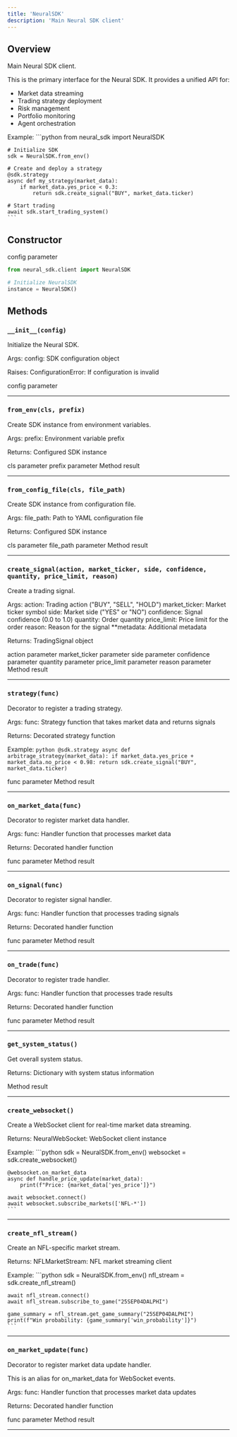 ```yaml
---
title: 'NeuralSDK'
description: 'Main Neural SDK client'
---
```


## Overview

Main Neural SDK client.

This is the primary interface for the Neural SDK. It provides
a unified API for:
- Market data streaming
- Trading strategy deployment
- Risk management
- Portfolio monitoring
- Agent orchestration

Example:
    ```python
    from neural_sdk import NeuralSDK

    # Initialize SDK
    sdk = NeuralSDK.from_env()

    # Create and deploy a strategy
    @sdk.strategy
    async def my_strategy(market_data):
        if market_data.yes_price < 0.3:
            return sdk.create_signal("BUY", market_data.ticker)

    # Start trading
    await sdk.start_trading_system()
    ```

## Constructor

<ParamField path="config" type="SDKConfig" required>
  config parameter
</ParamField>

<CodeGroup>

```python Python
from neural_sdk.client import NeuralSDK

# Initialize NeuralSDK
instance = NeuralSDK()
```

</CodeGroup>

## Methods

### `__init__(config)`

Initialize the Neural SDK.

Args:
    config: SDK configuration object

Raises:
    ConfigurationError: If configuration is invalid

<ParamField path="config" type="SDKConfig">
  config parameter
</ParamField>

---

### `from_env(cls, prefix)`

Create SDK instance from environment variables.

Args:
    prefix: Environment variable prefix

Returns:
    Configured SDK instance

<ParamField path="cls" type="None">
  cls parameter
</ParamField>

<ParamField path="prefix" type="str">
  prefix parameter
</ParamField>

<ResponseField name="result" type="'NeuralSDK'">
  Method result
</ResponseField>

---

### `from_config_file(cls, file_path)`

Create SDK instance from configuration file.

Args:
    file_path: Path to YAML configuration file

Returns:
    Configured SDK instance

<ParamField path="cls" type="None">
  cls parameter
</ParamField>

<ParamField path="file_path" type="str">
  file_path parameter
</ParamField>

<ResponseField name="result" type="'NeuralSDK'">
  Method result
</ResponseField>

---

### `create_signal(action, market_ticker, side, confidence, quantity, price_limit, reason)`

Create a trading signal.

Args:
    action: Trading action ("BUY", "SELL", "HOLD")
    market_ticker: Market ticker symbol
    side: Market side ("YES" or "NO")
    confidence: Signal confidence (0.0 to 1.0)
    quantity: Order quantity
    price_limit: Price limit for the order
    reason: Reason for the signal
    **metadata: Additional metadata

Returns:
    TradingSignal object

<ParamField path="action" type="str">
  action parameter
</ParamField>

<ParamField path="market_ticker" type="str">
  market_ticker parameter
</ParamField>

<ParamField path="side" type="str">
  side parameter
</ParamField>

<ParamField path="confidence" type="float">
  confidence parameter
</ParamField>

<ParamField path="quantity" type="Optional[int]">
  quantity parameter
</ParamField>

<ParamField path="price_limit" type="Optional[float]">
  price_limit parameter
</ParamField>

<ParamField path="reason" type="Optional[str]">
  reason parameter
</ParamField>

<ResponseField name="result" type="TradingSignal">
  Method result
</ResponseField>

---

### `strategy(func)`

Decorator to register a trading strategy.

Args:
    func: Strategy function that takes market data and returns signals

Returns:
    Decorated strategy function

Example:
    ```python
    @sdk.strategy
    async def arbitrage_strategy(market_data):
        if market_data.yes_price + market_data.no_price < 0.98:
            return sdk.create_signal("BUY", market_data.ticker)
    ```

<ParamField path="func" type="Callable">
  func parameter
</ParamField>

<ResponseField name="result" type="Callable">
  Method result
</ResponseField>

---

### `on_market_data(func)`

Decorator to register market data handler.

Args:
    func: Handler function that processes market data

Returns:
    Decorated handler function

<ParamField path="func" type="Callable">
  func parameter
</ParamField>

<ResponseField name="result" type="Callable">
  Method result
</ResponseField>

---

### `on_signal(func)`

Decorator to register signal handler.

Args:
    func: Handler function that processes trading signals

Returns:
    Decorated handler function

<ParamField path="func" type="Callable">
  func parameter
</ParamField>

<ResponseField name="result" type="Callable">
  Method result
</ResponseField>

---

### `on_trade(func)`

Decorator to register trade handler.

Args:
    func: Handler function that processes trade results

Returns:
    Decorated handler function

<ParamField path="func" type="Callable">
  func parameter
</ParamField>

<ResponseField name="result" type="Callable">
  Method result
</ResponseField>

---

### `get_system_status()`

Get overall system status.

Returns:
    Dictionary with system status information

<ResponseField name="result" type="Dict[str, Any]">
  Method result
</ResponseField>

---

### `create_websocket()`

Create a WebSocket client for real-time market data streaming.

Returns:
    NeuralWebSocket: WebSocket client instance
    
Example:
    ```python
    sdk = NeuralSDK.from_env()
    websocket = sdk.create_websocket()
    
    @websocket.on_market_data
    async def handle_price_update(market_data):
        print(f"Price: {market_data['yes_price']}")
    
    await websocket.connect()
    await websocket.subscribe_markets(['NFL-*'])
    ```

---

### `create_nfl_stream()`

Create an NFL-specific market stream.

Returns:
    NFLMarketStream: NFL market streaming client
    
Example:
    ```python
    sdk = NeuralSDK.from_env()
    nfl_stream = sdk.create_nfl_stream()
    
    await nfl_stream.connect()
    await nfl_stream.subscribe_to_game("25SEP04DALPHI")
    
    game_summary = nfl_stream.get_game_summary("25SEP04DALPHI")
    print(f"Win probability: {game_summary['win_probability']}")
    ```

---

### `on_market_update(func)`

Decorator to register market data update handler.

This is an alias for on_market_data for WebSocket events.

Args:
    func: Handler function that processes market data updates
    
Returns:
    Decorated handler function

<ParamField path="func" type="Callable">
  func parameter
</ParamField>

<ResponseField name="result" type="Callable">
  Method result
</ResponseField>

---


